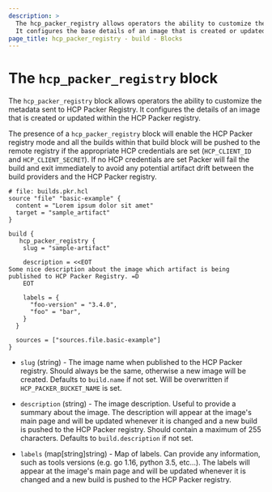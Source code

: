```yaml
---
description: >
  The hcp_packer_registry allows operators the ability to customize the metadata sent to HCP Packer Registry.
  It configures the base details of an image that is created or updated within the HCP Packer registry.
page_title: hcp_packer_registry - build - Blocks
---
```


# The `hcp_packer_registry` block

The `hcp_packer_registry` block allows operators the ability to customize the metadata sent to
HCP Packer Registry. It configures the details of an image that is created or updated within the HCP Packer registry.

The presence of a `hcp_packer_registry` block will enable the HCP Packer registry mode and all the builds within that build block
will be pushed to the remote registry if the appropriate HCP credentials are set (`HCP_CLIENT_ID` and `HCP_CLIENT_SECRET`). If no HCP credentials are set Packer will fail the build and exit immediately to avoid any potential artifact drift between the build providers and the HCP Packer registry.

```hcl
# file: builds.pkr.hcl
source "file" "basic-example" {
  content = "Lorem ipsum dolor sit amet"
  target = "sample_artifact"
}

build {
   hcp_packer_registry {
    slug = "sample-artifact"

    description = <<EOT
Some nice description about the image which artifact is being published to HCP Packer Registry. =D
    EOT

    labels = {
      "foo-version" = "3.4.0",
      "foo" = "bar",
    }
  }

  sources = ["sources.file.basic-example"]
}
```

- `slug` (string) - The image name when published to the HCP Packer registry. Should always be the same, otherwise a new image will be created.
  Defaults to `build.name` if not set. Will be overwritten if `HCP_PACKER_BUCKET_NAME` is set.

- `description` (string) - The image description. Useful to provide a summary about the image. The description will appear
  at the image's main page and will be updated whenever it is changed and a new build is pushed to the HCP Packer registry. Should contain
  a maximum of 255 characters. Defaults to `build.description` if not set.

- `labels` (map[string]string) - Map of labels. Can provide any information, such as tools versions
  (e.g. go 1.16, python 3.5, etc...). The labels will appear at the image's main page and will be updated
  whenever it is changed and a new build is pushed to the HCP Packer registry.
